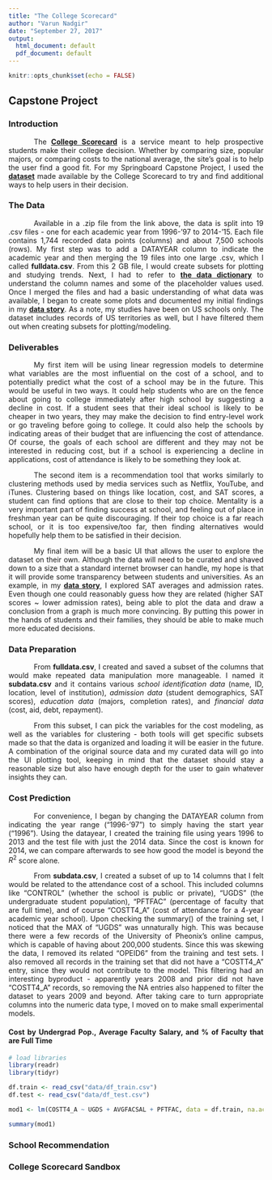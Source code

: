 ---
title: "The College Scorecard"
author: "Varun Nadgir"
date: "September 27, 2017"
output:
  html_document: default
  pdf_document: default
---

<style>
body {text-align: justify}
p {text-indent: 50px}
</style>

```{r setup, include=FALSE}
knitr::opts_chunk$set(echo = FALSE)
```

## Capstone Project

### Introduction

The [**College Scorecard**](https://collegescorecard.ed.gov/) is a service meant to help prospective students make their college decision. Whether by comparing size, popular majors, or comparing costs to the national average, the site's goal is to help the user find a good fit. For my Springboard Capstone Project, I used the [**dataset**](https://catalog.data.gov/dataset/college-scorecard) made available by the College Scorecard to try and find additional ways to help users in their decision. 

### The Data

Available in a .zip file from the link above, the data is split into 19 .csv files - one for each academic year from 1996-'97 to 2014-'15. Each file contains 1,744 recorded data points (columns) and about 7,500 schools (rows). My first step was to add a DATAYEAR column to indicate the academic year and then merging the 19 files into one large .csv, which I called **fulldata.csv**. From this 2 GB file, I would create subsets for plotting and studying trends. Next, I had to refer to [**the data dictionary**](https://collegescorecard.ed.gov/data/documentation/) to understand the column names and some of the placeholder values used. Once I merged the files and had a basic understanding of what data was available, I began to create some plots and documented my initial findings in my [**data story**](http://varun.pro/Springboard/DataStory/collegescorecard.html). As a note, my studies have been on US schools only. The dataset includes records of US territories as well, but I have filtered them out when creating subsets for plotting/modeling. 

### Deliverables

My first item will be using linear regression models to determine what variables are the most influential on the cost of a school, and to potentially predict what the cost of a school may be in the future. This would be useful in two ways. It could help students who are on the fence about going to college immediately after high school by suggesting a decline in cost. If a student sees that their ideal school is likely to be cheaper in two years, they may make the decision to find entry-level work or go traveling before going to college. It could also help the schools by indicating areas of their budget that are influencing the cost of attendance. Of course, the goals of each school are different and they may not be interested in reducing cost, but if a school is experiencing a decline in applications, cost of attendance is likely to be something they look at. 

The second item is a recommendation tool that works similarly to clustering methods used by media services such as Netflix, YouTube, and iTunes. Clustering based on things like location, cost, and SAT scores, a student can find options that are close to their top choice. Mentality is a very important part of finding success at school, and feeling out of place in freshman year can be quite discouraging. If their top choice is a far reach school, or it is too expensive/too far, then finding alternatives would hopefully help them to be satisfied in their decision.

My final item will be a basic UI that allows the user to explore the dataset on their own. Although the data will need to be curated and shaved down to a size that a standard internet browser can handle, my hope is that it will provide some transparency between students and universities. As an example, in my [**data story**](http://varun.pro/Springboard/DataStory/collegescorecard.html), I explored SAT averages and admission rates. Even though one could reasonably guess how they are related (higher SAT scores ~ lower admission rates), being able to plot the data and draw a conclusion from a graph is much more convincing. By putting this power in the hands of students and their families, they should be able to make much more educated decisions.

### Data Preparation

From **fulldata.csv**, I created and saved a subset of the columns that would make repeated data manipulation more manageable. I named it **subdata.csv** and it contains various *school identification data* (name, ID, location, level of institution), *admission data* (student demographics, SAT scores), *education data* (majors, completion rates), and *financial data* (cost, aid, debt, repayment). 

From this subset, I can pick the variables for the cost modeling, as well as the variables for clustering - both tools will get specific subsets made so that the data is organized and loading it will be easier in the future. A combination of the original source data and my curated data will go into the UI plotting tool, keeping in mind that the dataset should stay a reasonable size but also have enough depth for the user to gain whatever insights they can.

### Cost Prediction

For convenience, I began by changing the DATAYEAR column from indicating the year range ("1996-'97") to simply having the start year ("1996"). Using the datayear, I created the training file using years 1996 to 2013 and the test file with just the 2014 data. Since the cost is known for 2014, we can compare afterwards to see how good the model is beyond the $R^2$ score alone.

From **subdata.csv**, I created a subset of up to 14 columns that I felt would be related to the attendance cost of a school. This included columns like "CONTROL" (whether the school is public or private), "UGDS" (the undergraduate student population), "PFTFAC" (percentage of faculty that are full time), and of course "COSTT4_A" (cost of attendance for a 4-year academic year school). Upon checking the summary() of the training set, I noticed that the MAX of "UGDS" was unnaturally high. This was because there were a few records of the University of Pheonix's online campus, which is capable of having about 200,000 students. Since this was skewing the data, I removed its related "OPEID6" from the training and test sets. I also removed all records in the training set that did not have a "COSTT4_A" entry, since they would not contribute to the model. This filtering had an interesting byproduct - apparently years 2008 and prior did not have "COSTT4_A" records, so removing the NA entries also happened to filter the dataset to years 2009 and beyond. After taking care to turn appropriate columns into the numeric data type, I moved on to make small experimental models.

#### Cost by Undergrad Pop., Average Faculty Salary, and % of Faculty that are Full Time

```{r costmodel1, message=FALSE, warning=FALSE, fig.align="center"}
# load libraries
library(readr)
library(tidyr)

df.train <- read_csv("data/df_train.csv")
df.test <- read_csv("data/df_test.csv")

mod1 <- lm(COSTT4_A ~ UGDS + AVGFACSAL + PFTFAC, data = df.train, na.action = na.omit)

summary(mod1)

```



### School Recommendation



### College Scorecard Sandbox

